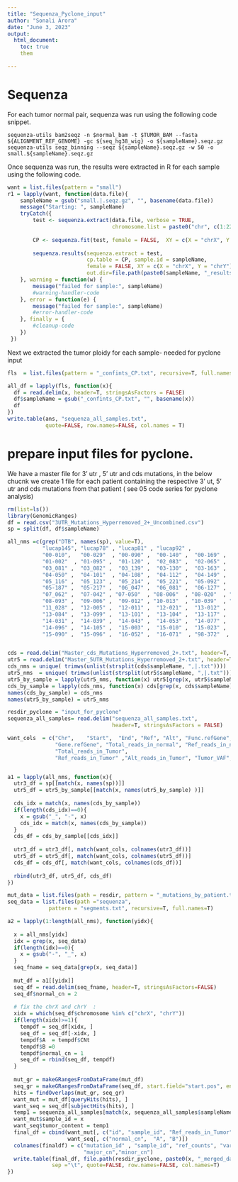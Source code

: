 ```yaml
---
title: "Sequenza_Pyclone_input"
author: "Sonali Arora"
date: "June 3, 2023"
output:
  html_document:
    toc: true
    them

---
```



# Sequenza 

For each tumor normal pair, sequenza was run using the following code snippet.

```{}
sequenza-utils bam2seqz -n $normal_bam -t $TUMOR_BAM --fasta ${ALIGNMENT_REF_GENOME} -gc ${seq_hg38_wig} -o ${sampleName}.seqz.gz
sequenza-utils seqz_binning --seqz ${sampleName}.seqz.gz -w 50 -o small.${sampleName}.seqz.gz
```

Once sequenza was run, the results were extracted in R for each sample using the following code.
```r
want = list.files(pattern = "small")
r1 = lapply(want, function(data.file){
    sampleName = gsub("small.|.seqz.gz", "", basename(data.file))
    message("Starting: ", sampleName)
    tryCatch({
        test <- sequenza.extract(data.file, verbose = TRUE, 
                                 chromosome.list = paste0("chr", c(1:22,"X", "Y") ))
        
        CP <- sequenza.fit(test, female = FALSE,  XY = c(X = "chrX", Y = "chrY"))
        
        sequenza.results(sequenza.extract = test,
                         cp.table = CP, sample.id = sampleName,
                         female = FALSE, XY = c(X = "chrX", Y = "chrY"), 
                         out.dir=file.path(paste0(sampleName, "_results")) )
    }, warning = function(w) {
        message("failed for sample:", sampleName)
        #warning-handler-code
    }, error = function(e) {
        message("failed for sample:", sampleName)
        #error-handler-code
    }, finally = {
        #cleanup-code
    })
 })

```
Next we extracted the tumor ploidy for each sample- needed for pyclone input

```r
fls  = list.files(pattern = "_confints_CP.txt", recursive=T, full.names=T)

all_df = lapply(fls, function(x){
  df = read.delim(x, header=T, stringsAsFactors = FALSE)
  df$sampleName = gsub("_confints_CP.txt", "", basename(x))
  df
})
write.table(ans, "sequenza_all_samples.txt", 
            quote=FALSE, row.names=FALSE, col.names = T)
```


# prepare input files for pyclone. 

We have a master file for 3' utr , 5' utr and cds mutations, in the below chucnk we create 1 file 
for each patient containing the respective 3' ut, 5' utr and cds mutations from that patient
( see 05 code series for pyclone analysis)

```r

rm(list=ls())
library(GenomicRanges)
df = read.csv("3UTR_Mutations_Hyperremoved_2+_Uncombined.csv")
sp = split(df, df$sampleName)

all_nms =c(grep("DTB", names(sp), value=T), 
           "lucap145", "lucap78" , "lucap81" , "lucap92" , 
           "00-010",   "00-029"  , "00-090" ,  "00-140" ,  "00-169" ,  "01_087" , 
           "01-002"  , "01-095" ,  "01-120" ,  "02_083" ,  "02-065" ,  "03_027" , 
           "03_081" ,  "03_082" ,  "03_139" ,  "03-130" ,  "03-163" ,  "03-192" , 
           "04-050" ,  "04-101"  , "04-108" ,  "04-112" ,  "04-149" ,  "05_011" , 
           "05_116" ,  "05_123" ,  "05_214" ,  "05_221" ,  "05-092" ,  "05-148" , 
           "05-187" ,  "05-217" ,  "06_047" ,  "06_081" ,  "06-127" ,  "06-134" , 
           "07_062" ,  "07-042" , "07-050"  , "08-006"  , "08-020"  , "08-037" , 
           "08-093" ,  "09-006" ,  "09-012" , "10-013"  , "10-039"  , "10-056"  ,
           "11_028" ,  "12-005" ,  "12-011" ,  "12-021" ,  "13-012" ,  "13-042" , 
           "13-084" ,  "13-099" ,  "13-101" ,  "13-104" ,  "13-117" ,  "13-122" , 
           "14-031" ,  "14-039" ,  "14-043" ,  "14-053" ,  "14-077" ,  "14-091" ,
           "14-096" ,  "14-105" ,  "15-003" ,  "15-010" ,  "15-023" ,  "15-069" , 
           "15-090" ,  "15-096" ,  "16-052" ,  "16-071"  , "98-372"  , "99-064"  )


cds = read.delim("Master_cds_Mutations_Hyperremoved_2+.txt", header=T, stringsAsFactors=FALSE)
utr5 = read.delim("Master_5UTR_Mutations_Hyperremoved_2+.txt", header=T, stringsAsFactors=FALSE)
cds_nms = unique( trimws(unlist(strsplit(cds$sampleName, ",|.txt"))))
utr5_nms  = unique( trimws(unlist(strsplit(utr5$sampleName, ",|.txt"))))
utr5_by_sample = lapply(utr5_nms, function(x) utr5[grep(x, utr5$sampleName), ])
cds_by_sample = lapply(cds_nms, function(x) cds[grep(x, cds$sampleName), ])
names(cds_by_sample) = cds_nms
names(utr5_by_sample) = utr5_nms

resdir_pyclone = "input_for_pyclone"
sequenza_all_samples= read.delim("sequenza_all_samples.txt", 
                                 header=T, stringsAsFactors = FALSE)

want_cols  = c("Chr",    "Start",  "End", "Ref", "Alt", "Func.refGene", 
               "Gene.refGene", "Total_reads_in_normal", "Ref_reads_in_normal", "Alt_reads_in_normal", "Normal_VAF",
               "Total_reads_in_Tumor", 
               "Ref_reads_in_Tumor" ,"Alt_reads_in_Tumor", "Tumor_VAF", "id")


a1 = lapply(all_nms, function(x){
  utr3_df = sp[[match(x, names(sp))]]
  utr5_df = utr5_by_sample[[match(x, names(utr5_by_sample) )]]
  
  cds_idx = match(x, names(cds_by_sample))
  if(length(cds_idx)==0){
    x = gsub("_", "-", x)
    cds_idx = match(x, names(cds_by_sample))
  }                
  cds_df = cds_by_sample[[cds_idx]]
  
  utr3_df = utr3_df[, match(want_cols, colnames(utr3_df))]
  utr5_df = utr5_df[, match(want_cols, colnames(utr5_df))]
  cds_df = cds_df[, match(want_cols, colnames(cds_df))]
  
  rbind(utr3_df, utr5_df, cds_df)
})

mut_data = list.files(path = resdir, pattern = "_mutations_by_patient.txt", full.names=T)
seq_data = list.files(path ="sequenza", 
             pattern = "segments.txt", recursive=T, full.names=T)

a2 = lapply(1:length(all_nms), function(yidx){
  
  x = all_nms[yidx]
  idx = grep(x, seq_data)
  if(length(idx)==0){
    x = gsub("-", "_", x)
  }                
  seq_fname = seq_data[grep(x, seq_data)]
  
  mut_df = a1[[yidx]]
  seq_df = read.delim(seq_fname, header=T, stringsAsFactors=FALSE)
  seq_df$normal_cn = 2
  
  # fix the chrX and chrY  : 
  xidx = which(seq_df$chromosome %in% c("chrX", "chrY"))
  if(length(xidx)>=1){
    tempdf = seq_df[xidx, ]
    seq_df = seq_df[-xidx, ]
    tempdf$A  = tempdf$CNt
    tempdf$B =0
    tempdf$normal_cn = 1
    seq_df = rbind(seq_df, tempdf)
  }
  
  mut_gr = makeGRangesFromDataFrame(mut_df)
  seq_gr = makeGRangesFromDataFrame(seq_df, start.field="start.pos", end.field="end.pos")
  hits = findOverlaps(mut_gr, seq_gr)
  want_mut = mut_df[queryHits(hits), ]
  want_seq = seq_df[subjectHits(hits), ]
  temp1 = sequenza_all_samples[match(x, sequenza_all_samples$sampleName), "cellularity"]
  want_mut$sample_id = x
  want_seq$tumor_content = temp1
  final_df = cbind(want_mut[, c("id", "sample_id", "Ref_reads_in_Tumor", "Alt_reads_in_Tumor" )], 
                   want_seq[, c("normal_cn",  "A", "B")])
  colnames(finaldf) = c("mutation_id" , "sample_id", "ref_counts", "var_counts", "normal_cn", 
                        "major_cn","minor_cn")
  write.table(final_df, file.path(resdir_pyclone, paste0(x, "_merged_data.txt")), 
              sep ="\t", quote=FALSE, row.names=FALSE, col.names=T)
})
```
